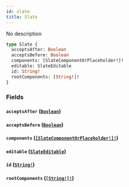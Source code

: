 ```yaml
---
id: slate
title: Slate
---
```


No description

```graphql
type Slate {
  acceptsAfter: Boolean
  acceptsBefore: Boolean
  components: [SlateComponentOrPlaceholder!]!
  editable: SlateEditable
  id: String!
  rootComponents: [String!]!
}
```

### Fields

#### `acceptsAfter` ([`Boolean`](/docs/graphql/scalars/boolean))

#### `acceptsBefore` ([`Boolean`](/docs/graphql/scalars/boolean))

#### `components` ([`[SlateComponentOrPlaceholder!]!`](/docs/graphql/unions/slate-component-or-placeholder))

#### `editable` ([`SlateEditable`](/docs/graphql/enums/slate-editable))

#### `id` ([`String!`](/docs/graphql/scalars/string))

#### `rootComponents` ([`[String!]!`](/docs/graphql/scalars/string))
